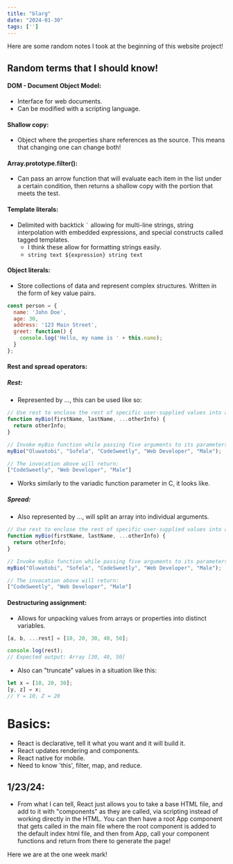 ```yaml
---
title: "blarg"
date: "2024-01-30"
tags: ['']
---
```

Here are some random notes I took at the beginning of this website project!

## Random terms that I should know!
#### DOM - Document Object Model:
- Interface for web documents. 
- Can be modified with a scripting language.
#### Shallow copy:
- Object where the properties share references as the source. This means that changing one can change both!
#### Array.prototype.filter():
- Can pass an arrow function that will evaluate each item in the list under a certain condition, then returns a shallow copy with the portion that meets the test.
#### Template literals:
- Delimited with backtick `` ` `` allowing for multi-line strings, string interpolation with embedded expressions, and special constructs called tagged templates.
	- I think these allow for formatting strings easily.
	- `string text ${expression} string text`
#### Object literals:	
- Store collections of data and represent complex structures. Written in the form of key value pairs.
```js
const person = {
  name: 'John Doe',
  age: 30,
  address: '123 Main Street',
  greet: function() {
    console.log('Hello, my name is ' + this.name);
  }
};
```
#### Rest and spread operators:
##### Rest: 
- Represented by ..., this can be used like so:
```js
// Use rest to enclose the rest of specific user-supplied values into an array:
function myBio(firstName, lastName, ...otherInfo) { 
  return otherInfo;
}

// Invoke myBio function while passing five arguments to its parameters:
myBio("Oluwatobi", "Sofela", "CodeSweetly", "Web Developer", "Male");

// The invocation above will return:
["CodeSweetly", "Web Developer", "Male"]
```
- Works similarly to the variadic function parameter in C, it looks like.
##### Spread: 
- Also represented by ..., will split an array into individual arguments.
```js
// Use rest to enclose the rest of specific user-supplied values into an array:
function myBio(firstName, lastName, ...otherInfo) { 
  return otherInfo;
}

// Invoke myBio function while passing five arguments to its parameters:
myBio("Oluwatobi", "Sofela", "CodeSweetly", "Web Developer", "Male");

// The invocation above will return:
["CodeSweetly", "Web Developer", "Male"]
```
#### Destructuring assignment:
- Allows for unpacking values from arrays or properties into distinct variables.
```js
[a, b, ...rest] = [10, 20, 30, 40, 50];

console.log(rest);
// Expected output: Array [30, 40, 50]
```
- Also can "truncate" values in a situation like this:
```js
let x = [10, 20, 30];
[y, z] = x;
// Y = 10, Z = 20
```
# Basics:
- React is declarative, tell it what you want and it will build it.
- React updates rendering and components.
- React native for mobile.
- Need to know 'this', filter, map, and reduce.
## 1/23/24:
- From what I can tell, React just allows you to take a base HTML file, and add to it with "components" as they are called, via scripting instead of working directly in the HTML. You can then have a root App component that gets called in the main file where the root component is added to the default index html file, and then from App, call your component functions and return from there to generate the page!

Here we are at the one week mark!